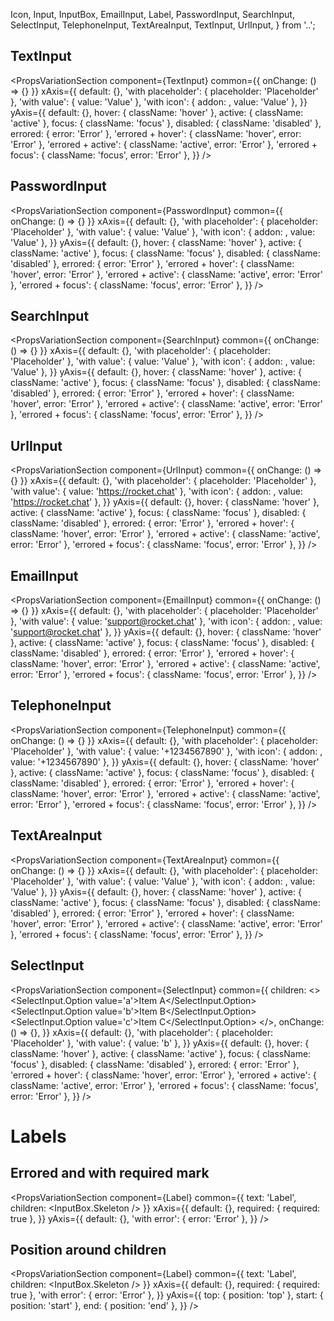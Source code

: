 
  Icon,
  Input,
  InputBox,
  EmailInput,
  Label,
  PasswordInput,
  SearchInput,
  SelectInput,
  TelephoneInput,
  TextAreaInput,
  TextInput,
  UrlInput,
} from '..';

<Meta title='Forms|Overview' />

## TextInput

<PropsVariationSection
  component={TextInput}
  common={{ onChange: () => {} }}
  xAxis={{
    default: {},
    'with placeholder': { placeholder: 'Placeholder' },
    'with value': { value: 'Value' },
    'with icon': { addon: <Icon name='keyboard' />, value: 'Value' },
  }}
  yAxis={{
    default: {},
    hover: { className: 'hover' },
    active: { className: 'active' },
    focus: { className: 'focus' },
    disabled: { className: 'disabled' },
    errored: { error: 'Error' },
    'errored + hover': { className: 'hover', error: 'Error' },
    'errored + active': { className: 'active', error: 'Error' },
    'errored + focus': { className: 'focus', error: 'Error' },
  }}
/>

## PasswordInput

<PropsVariationSection
  component={PasswordInput}
  common={{ onChange: () => {} }}
  xAxis={{
    default: {},
    'with placeholder': { placeholder: 'Placeholder' },
    'with value': { value: 'Value' },
    'with icon': { addon: <Icon name='key' />, value: 'Value' },
  }}
  yAxis={{
    default: {},
    hover: { className: 'hover' },
    active: { className: 'active' },
    focus: { className: 'focus' },
    disabled: { className: 'disabled' },
    errored: { error: 'Error' },
    'errored + hover': { className: 'hover', error: 'Error' },
    'errored + active': { className: 'active', error: 'Error' },
    'errored + focus': { className: 'focus', error: 'Error' },
  }}
/>

## SearchInput

<PropsVariationSection
  component={SearchInput}
  common={{ onChange: () => {} }}
  xAxis={{
    default: {},
    'with placeholder': { placeholder: 'Placeholder' },
    'with value': { value: 'Value' },
    'with icon': { addon: <Icon name='magnifier' />, value: 'Value' },
  }}
  yAxis={{
    default: {},
    hover: { className: 'hover' },
    active: { className: 'active' },
    focus: { className: 'focus' },
    disabled: { className: 'disabled' },
    errored: { error: 'Error' },
    'errored + hover': { className: 'hover', error: 'Error' },
    'errored + active': { className: 'active', error: 'Error' },
    'errored + focus': { className: 'focus', error: 'Error' },
  }}
/>

## UrlInput

<PropsVariationSection
  component={UrlInput}
  common={{ onChange: () => {} }}
  xAxis={{
    default: {},
    'with placeholder': { placeholder: 'Placeholder' },
    'with value': { value: 'https://rocket.chat' },
    'with icon': { addon: <Icon name='discover' />, value: 'https://rocket.chat' },
  }}
  yAxis={{
    default: {},
    hover: { className: 'hover' },
    active: { className: 'active' },
    focus: { className: 'focus' },
    disabled: { className: 'disabled' },
    errored: { error: 'Error' },
    'errored + hover': { className: 'hover', error: 'Error' },
    'errored + active': { className: 'active', error: 'Error' },
    'errored + focus': { className: 'focus', error: 'Error' },
  }}
/>

## EmailInput

<PropsVariationSection
  component={EmailInput}
  common={{ onChange: () => {} }}
  xAxis={{
    default: {},
    'with placeholder': { placeholder: 'Placeholder' },
    'with value': { value: 'support@rocket.chat' },
    'with icon': { addon: <Icon name='at' />, value: 'support@rocket.chat' },
  }}
  yAxis={{
    default: {},
    hover: { className: 'hover' },
    active: { className: 'active' },
    focus: { className: 'focus' },
    disabled: { className: 'disabled' },
    errored: { error: 'Error' },
    'errored + hover': { className: 'hover', error: 'Error' },
    'errored + active': { className: 'active', error: 'Error' },
    'errored + focus': { className: 'focus', error: 'Error' },
  }}
/>

## TelephoneInput

<PropsVariationSection
  component={TelephoneInput}
  common={{ onChange: () => {} }}
  xAxis={{
    default: {},
    'with placeholder': { placeholder: 'Placeholder' },
    'with value': { value: '+1234567890' },
    'with icon': { addon: <Icon name='mobile' />, value: '+1234567890' },
  }}
  yAxis={{
    default: {},
    hover: { className: 'hover' },
    active: { className: 'active' },
    focus: { className: 'focus' },
    disabled: { className: 'disabled' },
    errored: { error: 'Error' },
    'errored + hover': { className: 'hover', error: 'Error' },
    'errored + active': { className: 'active', error: 'Error' },
    'errored + focus': { className: 'focus', error: 'Error' },
  }}
/>

## TextAreaInput

<PropsVariationSection
  component={TextAreaInput}
  common={{ onChange: () => {} }}
  xAxis={{
    default: {},
    'with placeholder': { placeholder: 'Placeholder' },
    'with value': { value: 'Value' },
    'with icon': { addon: <Icon name='edit' />, value: 'Value' },
  }}
  yAxis={{
    default: {},
    hover: { className: 'hover' },
    active: { className: 'active' },
    focus: { className: 'focus' },
    disabled: { className: 'disabled' },
    errored: { error: 'Error' },
    'errored + hover': { className: 'hover', error: 'Error' },
    'errored + active': { className: 'active', error: 'Error' },
    'errored + focus': { className: 'focus', error: 'Error' },
  }}
/>

## SelectInput

<PropsVariationSection
  component={SelectInput}
  common={{
    children: <>
      <SelectInput.Option value='a'>Item A</SelectInput.Option>
      <SelectInput.Option value='b'>Item B</SelectInput.Option>
      <SelectInput.Option value='c'>Item C</SelectInput.Option>
    </>,
    onChange: () => {},
  }}
  xAxis={{
    default: {},
    'with placeholder': { placeholder: 'Placeholder' },
    'with value': { value: 'b' },
  }}
  yAxis={{
    default: {},
    hover: { className: 'hover' },
    active: { className: 'active' },
    focus: { className: 'focus' },
    disabled: { className: 'disabled' },
    errored: { error: 'Error' },
    'errored + hover': { className: 'hover', error: 'Error' },
    'errored + active': { className: 'active', error: 'Error' },
    'errored + focus': { className: 'focus', error: 'Error' },
  }}
/>

# Labels

## Errored and with required mark

<PropsVariationSection
  component={Label}
  common={{ text: 'Label', children: <InputBox.Skeleton /> }}
  xAxis={{
    default: {},
    required: { required: true },
  }}
  yAxis={{
    default: {},
    'with error': { error: 'Error' },
  }}
/>

## Position around children

<PropsVariationSection
  component={Label}
  common={{ text: 'Label', children: <InputBox.Skeleton /> }}
  xAxis={{
    default: {},
    required: { required: true },
    'with error': { error: 'Error' },
  }}
  yAxis={{
    top: { position: 'top' },
    start: { position: 'start' },
    end: { position: 'end' },
  }}
/>
